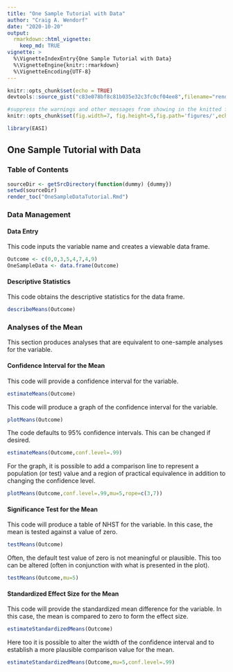 ```yaml
---
title: "One Sample Tutorial with Data"
author: "Craig A. Wendorf"
date: "2020-10-20"
output: 
  rmarkdown::html_vignette:
    keep_md: TRUE
vignette: >
  %\VignetteIndexEntry{One Sample Tutorial with Data}
  %\VignetteEngine{knitr::rmarkdown}
  %\VignetteEncoding{UTF-8}
---
```


```r
knitr::opts_chunk$set(echo = TRUE)
devtools::source_gist("c83e078bf8c81b035e32c3fc0cf04ee8",filename="render_toc.R")
```

```r
#suppress the warnings and other messages from showing in the knitted file.
knitr::opts_chunk$set(fig.width=7, fig.height=5,fig.path='figures/',echo=TRUE,warning=FALSE,message=FALSE)
```

```r
library(EASI)
```

## One Sample Tutorial with Data

### Table of Contents

```r
sourceDir <- getSrcDirectory(function(dummy) {dummy})
setwd(sourceDir)
render_toc("OneSampleDataTutorial.Rmd")
```

### Data Management

#### Data Entry

This code inputs the variable name and creates a viewable data frame.
```r
Outcome <- c(0,0,3,5,4,7,4,9)
OneSampleData <- data.frame(Outcome)
```

#### Descriptive Statistics

This code obtains the descriptive statistics for the data frame.
```r
describeMeans(Outcome)
```

### Analyses of the Mean

This section produces analyses that are equivalent to one-sample analyses for the variable.

#### Confidence Interval for the Mean

This code will provide a confidence interval for the variable.
```r
estimateMeans(Outcome)
```

This code will produce a graph of the confidence interval for the variable.
```r
plotMeans(Outcome)
```

The code defaults to 95% confidence intervals. This can be changed if desired.
```r
estimateMeans(Outcome,conf.level=.99)
```

For the graph, it is possible to add a comparison line to represent a population (or test) value and a region of practical equivalence in addition to changing the confidence level.
```r
plotMeans(Outcome,conf.level=.99,mu=5,rope=c(3,7))
```

#### Significance Test for the Mean

This code will produce a table of NHST for the variable. In this case, the mean is tested against a value of zero.
```r
testMeans(Outcome)
```

Often, the default test value of zero is not meaningful or plausible. This too can be altered (often in conjunction with what is presented in the plot).
```r
testMeans(Outcome,mu=5)
```

#### Standardized Effect Size for the Mean

This code will provide the standardized mean difference for the variable. In this case, the mean is compared to zero to form the effect size.
```r
estimateStandardizedMeans(Outcome)
```

Here too it is possible to alter the width of the confidence interval and to establish a more plausible comparison value for the mean.
```r
estimateStandardizedMeans(Outcome,mu=5,conf.level=.99)
```
